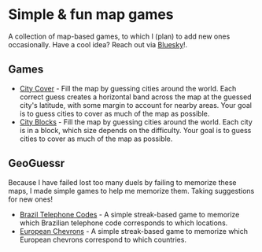 # Simple & fun map games

A collection of map-based games, to which I (plan) to add new ones occasionally. Have a cool idea? Reach out via [Bluesky](https://bsky.app/profile/simonvreman.nl)!.

## Games

- [City Cover](/city-cover) - Fill the map by guessing cities around the world. Each correct guess creates a horizontal band across the map at the guessed city's latitude, with some margin to account for nearby areas. Your goal is to guess cities to cover as much of the map as possible.
- [City Blocks](/city-blocks) - Fill the map by guessing cities around the world. Each city is in a block, which size depends on the difficulty. Your goal is to guess cities to cover as much of the map as possible.

## GeoGuessr

Because I have failed lost too many duels by failing to memorize these maps, I made simple games to help me memorize them. Taking suggestions for new ones!

- [Brazil Telephone Codes](/brazil-telephone-codes) - A simple streak-based game to memorize which Brazilian telephone code corresponds to which locations.
- [European Chevrons](/european-chevrons) - A simple streak-based game to memorize which European chevrons correspond to which countries.
